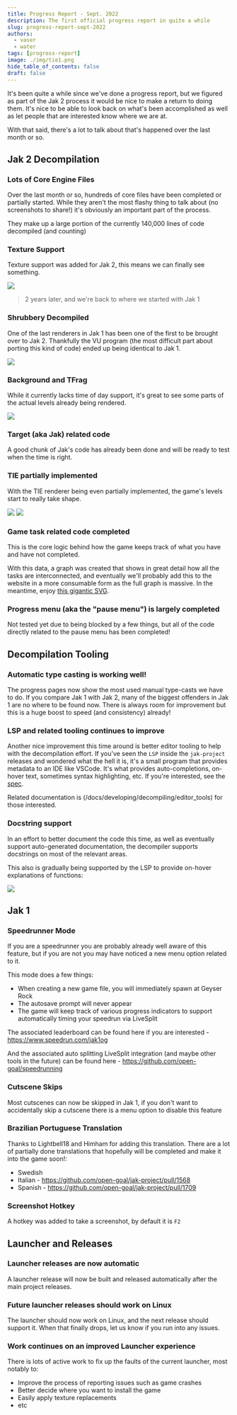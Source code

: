 ```yaml
---
title: Progress Report - Sept. 2022
description: The first official progress report in quite a while
slug: progress-report-sept-2022
authors:
  - vaser
  - water
tags: [progress-report]
image: ./img/tie1.png
hide_table_of_contents: false
draft: false
---
```


It's been quite a while since we've done a progress report, but we figured as part of the Jak 2 process it would be nice to make a return to doing them. It's nice to be able to look back on what's been accomplished as well as let people that are interested know where we are at.

With that said, there's a lot to talk about that's happened over the last month or so.

<!--truncate-->


## Jak 2 Decompilation

### Lots of Core Engine Files

Over the last month or so, hundreds of core files have been completed or partially started. While they aren't the most flashy thing to talk about (no screenshots to share!) it's obviously an important part of the process.

They make up a large portion of the currently 140,000 lines of code decompiled (and counting)

### Texture Support <PRLink href="https://github.com/open-goal/jak-project/pull/1866"/>

Texture support was added for Jak 2, this means we can finally see something.

![](./img/texture.png)
> 2 years later, and we're back to where we started with Jak 1

### Shrubbery Decompiled <PRLink href="https://github.com/open-goal/jak-project/pull/1898"/> <PRLink href="https://github.com/open-goal/jak-project/pull/1914"/>

One of the last renderers in Jak 1 has been one of the first to be brought over to Jak 2. Thankfully the VU program (the most difficult part about porting this kind of code) ended up being identical to Jak 1.

![](./img/shrub.png)

### Background and TFrag <PRLink href="https://github.com/open-goal/jak-project/pull/1909"/>

While it currently lacks time of day support, it's great to see some parts of the actual levels already being rendered.

![](./img/tfrag.png)

### Target (aka Jak) related code <PRLink href="https://github.com/open-goal/jak-project/pull/1861"/> <PRLink href="https://github.com/open-goal/jak-project/pull/1915"/>

A good chunk of Jak's code has already been done and will be ready to test when the time is right.

### TIE partially implemented <PRLink href="https://github.com/open-goal/jak-project/pull/1916"/>

With the TIE renderer being even partially implemented, the game's levels start to really take shape.

![](./img/tie1.png)
![](./img/tie2.png)

### Game task related code completed <PRLink href="https://github.com/open-goal/jak-project/pull/1884"/>

This is the core logic behind how the game keeps track of what you have and have not completed.

With this data, a graph was created that shows in great detail how all the tasks are interconnected, and eventually we'll probably add this to the website in a more consumable form as the full graph is massive. In the meantime, enjoy [this gigantic SVG](./img/jak2-tasks.svg).

### Progress menu (aka the "pause menu") is largely completed

Not tested yet due to being blocked by a few things, but all of the code directly related to the pause menu has been completed!

## Decompilation Tooling

### Automatic type casting is working well!

The progress pages now show the most used manual type-casts we have to do. If you compare Jak 1 with Jak 2, many of the biggest offenders in Jak 1 are no where to be found now. There is always room for improvement but this is a huge boost to speed (and consistency) already!

### LSP and related tooling continues to improve

Another nice improvement this time around is better editor tooling to help with the decompilation effort. If you've seen the `LSP` inside the `jak-project` releases and wondered what the hell it is, it's a small program that provides metadata to an IDE like VSCode. It's what provides auto-completions, on-hover text, sometimes syntax highlighting, etc. If you're interested, see the [spec](https://microsoft.github.io/language-server-protocol/specifications/lsp/3.17/specification/).

Related documentation is (/docs/developing/decompiling/editor_tools) for those interested.

### Docstring support <PRLink href="https://github.com/open-goal/jak-project/pull/1753"/>

In an effort to better document the code this time, as well as eventually support auto-generated documentation, the decompiler supports docstrings on most of the relevant areas.

This also is gradually being supported by the LSP to provide on-hover explanations of functions:

![](./img/docstring-hover.png)

## Jak 1

### Speedrunner Mode <PRLink href="https://github.com/open-goal/jak-project/pull/1773"/>

If you are a speedrunner you are probably already well aware of this feature, but if you are not you may have noticed a new menu option related to it.

<ReactPlayer controls url="/videos/speedrunner-mode.webm" />

This mode does a few things:
- When creating a new game file, you will immediately spawn at Geyser Rock
- The autosave prompt will never appear
- The game will keep track of various progress indicators to support automatically timing your speedrun via LiveSplit

The associated leaderboard can be found here if you are interested - https://www.speedrun.com/jak1og

And the associated auto splitting LiveSplit integration (and maybe other tools in the future) can be found here - https://github.com/open-goal/speedrunning

### Cutscene Skips <PRLink href="https://github.com/open-goal/jak-project/pull/1779"/>

Most cutscenes can now be skipped in Jak 1, if you don't want to accidentally skip a cutscene there is a menu option to disable this feature

<ReactPlayer controls url="/videos/cutscene-skips.webm" />

### Brazilian Portuguese Translation <PRLink href="https://github.com/open-goal/jak-project/pull/1759"/>

Thanks to Lightbell18 and Himham for adding this translation. There are a lot of partially done translations that hopefully will be completed and make it into the game soon!:

- Swedish
- Italian - https://github.com/open-goal/jak-project/pull/1568
- Spanish - https://github.com/open-goal/jak-project/pull/1709

### Screenshot Hotkey <PRLink href="https://github.com/open-goal/jak-project/pull/1776"/>

A hotkey was added to take a screenshot, by default it is `F2`

## Launcher and Releases

### Launcher releases are now automatic <PRLink href="https://github.com/open-goal/jak-project/pull/1788"/>

A launcher release will now be built and released automatically after the main project releases.

### Future launcher releases should work on Linux <PRLink href="https://github.com/open-goal/launcher/pull/36"/>

The launcher should now work on Linux, and the next release should support it. When that finally drops, let us know if you run into any issues.

### Work continues on an improved Launcher experience

There is lots of active work to fix up the faults of the current launcher, most notably to:
- Improve the process of reporting issues such as game crashes
- Better decide where you want to install the game
- Easily apply texture replacements
- etc
